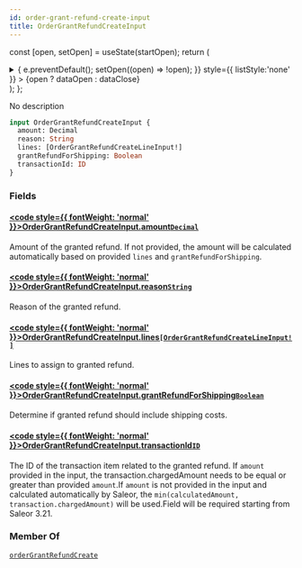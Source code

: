 ```yaml
---
id: order-grant-refund-create-input
title: OrderGrantRefundCreateInput
---
```






const [open, setOpen] = useState(startOpen);
return (
<details {...(open ? { open: true } : {})} className="details" style={{ border:'none', boxShadow:'none', background:'var(--ifm-background-color)' }}>
<summary
onClick={(e) => {
e.preventDefault();
setOpen((open) => !open);
}}
style={{ listStyle:'none' }} >
{open ? dataOpen : dataClose}
</summary>
{open && children}
</details>
);
};

No description

```graphql
input OrderGrantRefundCreateInput {
  amount: Decimal
  reason: String
  lines: [OrderGrantRefundCreateLineInput!]
  grantRefundForShipping: Boolean
  transactionId: ID
}
```

### Fields

#### [<code style={{ fontWeight: 'normal' }}>OrderGrantRefundCreateInput.<b>amount</b></code>](#)<Bullet />[`Decimal`](../../../api-reference/miscellaneous/scalars/decimal.mdx) <Badge class="badge badge--secondary" text="scalar"/> <Badge class="badge badge--secondary" text="miscellaneous"/>

Amount of the granted refund. If not provided, the amount will be calculated automatically based on provided `lines` and `grantRefundForShipping`.

#### [<code style={{ fontWeight: 'normal' }}>OrderGrantRefundCreateInput.<b>reason</b></code>](#)<Bullet />[`String`](../../../api-reference/miscellaneous/scalars/string.mdx) <Badge class="badge badge--secondary" text="scalar"/> <Badge class="badge badge--secondary" text="miscellaneous"/>

Reason of the granted refund.

#### [<code style={{ fontWeight: 'normal' }}>OrderGrantRefundCreateInput.<b>lines</b></code>](#)<Bullet />[`[OrderGrantRefundCreateLineInput!]`](../../../api-reference/orders/inputs/order-grant-refund-create-line-input.mdx) <Badge class="badge badge--secondary" text="list"/> <Badge class="badge badge--secondary" text="input"/> <Badge class="badge badge--secondary" text="orders"/>

Lines to assign to granted refund.


<Badge text="Added in Saleor 3.15" class="badge badge--secondary margin-bottom--sm" />


<FeaturePreview />

#### [<code style={{ fontWeight: 'normal' }}>OrderGrantRefundCreateInput.<b>grantRefundForShipping</b></code>](#)<Bullet />[`Boolean`](../../../api-reference/miscellaneous/scalars/boolean.mdx) <Badge class="badge badge--secondary" text="scalar"/> <Badge class="badge badge--secondary" text="miscellaneous"/>

Determine if granted refund should include shipping costs.


<Badge text="Added in Saleor 3.15" class="badge badge--secondary margin-bottom--sm" />


<FeaturePreview />

#### [<code style={{ fontWeight: 'normal' }}>OrderGrantRefundCreateInput.<b>transactionId</b></code>](#)<Bullet />[`ID`](../../../api-reference/miscellaneous/scalars/id.mdx) <Badge class="badge badge--secondary" text="scalar"/> <Badge class="badge badge--secondary" text="miscellaneous"/>

The ID of the transaction item related to the granted refund. If `amount` provided in the input, the transaction.chargedAmount needs to be equal or greater than provided `amount`.If `amount` is not provided in the input and calculated automatically by Saleor, the `min(calculatedAmount, transaction.chargedAmount)` will be used.Field will be required starting from Saleor 3.21.


<Badge text="Added in Saleor 3.20" class="badge badge--secondary margin-bottom--sm" />


<FeaturePreview />

### Member Of

[`orderGrantRefundCreate`](../../../api-reference/orders/mutations/order-grant-refund-create.mdx) <Badge class="badge badge--secondary" text="mutation"/>

